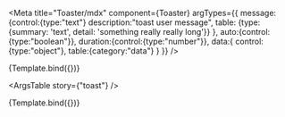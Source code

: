 

<Meta
  title="Toaster/mdx"
  component={Toaster}
  argTypes={{
    message:{control:{type:"text"}
      description:"toast user message",
      table: {type: {summary: 'text', detail: 'something really really long'}}
    },
    auto:{control:{type:"boolean"}},
    duration:{control:{type:"number"}},
    data:{
      control:{type:"object"},
      table:{category:"data"}
    }
  }}
/>

<Canvas>
  <Story name="toast">
    {Template.bind({})}
  </Story>
</Canvas>

<ArgsTable story={"toast"} />

<Canvas>
  <Story name="toast2">
    {Template.bind({})}
  </Story>
</Canvas>

<!-- <Description of={Toaster} /> -->
